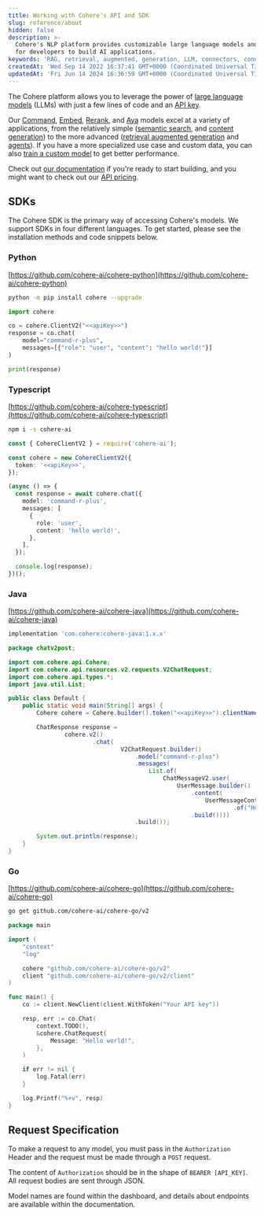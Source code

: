 ```yaml
---
title: Working with Cohere's API and SDK 
slug: reference/about
hidden: false
description: >-
  Cohere's NLP platform provides customizable large language models and tools
  for developers to build AI applications.
keywords: 'RAG, retrieval, augmented, generation, LLM, connectors, connector, langchain'
createdAt: 'Wed Sep 14 2022 16:37:41 GMT+0000 (Coordinated Universal Time)'
updatedAt: 'Fri Jun 14 2024 16:36:59 GMT+0000 (Coordinated Universal Time)'
---
```


The Cohere platform allows you to leverage the power of [large language models](https://docs.cohere.com/v1/docs/introduction-to-large-language-models) (LLMs) with just a few lines of code and an [API key](https://dashboard.cohere.com/api-keys?_gl=1*14v2pj5*_gcl_au*NTczMTgyMTIzLjE3MzQ1NTY2OTA.*_ga*MTAxNTg1NTM1MS4xNjk1MjMwODQw*_ga_CRGS116RZS*MTczNjI3NzU2NS4xOS4xLjE3MzYyODExMTkuNDkuMC4w).

Our [Command](https://docs.cohere.com/v1/docs/command-r7b), [Embed](https://docs.cohere.com/v1/docs/cohere-embed), [Rerank](https://docs.cohere.com/v1/docs/rerank-2), and [Aya](https://docs.cohere.com/v1/docs/aya) models excel at a variety of applications, from the relatively simple ([semantic search](https://docs.cohere.com/v1/docs/semantic-search-embed), and [content generation](https://docs.cohere.com/v1/docs/introduction-to-text-generation-at-cohere)) to the more advanced ([retrieval augmented generation](https://docs.cohere.com/v1/docs/retrieval-augmented-generation-rag) and [agents](https://docs.cohere.com/v1/docs/multi-step-tool-use)). If you have a more specialized use case and custom data, you can also [train a custom model](https://docs.cohere.com/v1/docs/fine-tuning) to get better performance.

Check out [our documentation](https://docs.cohere.com/v1/docs/the-cohere-platform) if you're ready to start building, and you might want to check out our [API pricing](https://docs.cohere.com/v1/docs/rate-limits).

## SDKs

The Cohere SDK is the primary way of accessing Cohere's models. We support SDKs in four different languages. To get started, please see the installation methods and code snippets below.

### Python

[https://github.com/cohere-ai/cohere-python](https://github.com/cohere-ai/cohere-python)

```bash
python -m pip install cohere --upgrade
```

```python 
import cohere

co = cohere.ClientV2("<<apiKey>>")
response = co.chat(
    model="command-r-plus", 
    messages=[{"role": "user", "content": "hello world!"}]
)

print(response)
```

### Typescript

[https://github.com/cohere-ai/cohere-typescript](https://github.com/cohere-ai/cohere-typescript)

```bash
npm i -s cohere-ai
```

```typescript
const { CohereClientV2 } = require('cohere-ai');

const cohere = new CohereClientV2({
  token: '<<apiKey>>',
});

(async () => {
  const response = await cohere.chat({
    model: 'command-r-plus',
    messages: [
      {
        role: 'user',
        content: 'hello world!',
      },
    ],
  });

  console.log(response);
})();
```

### Java

[https://github.com/cohere-ai/cohere-java](https://github.com/cohere-ai/cohere-java)

```gradle
implementation 'com.cohere:cohere-java:1.x.x'
```

```java
package chatv2post;

import com.cohere.api.Cohere;
import com.cohere.api.resources.v2.requests.V2ChatRequest;
import com.cohere.api.types.*;
import java.util.List;

public class Default {
    public static void main(String[] args) {
        Cohere cohere = Cohere.builder().token("<<apiKey>>").clientName("snippet").build();

        ChatResponse response =
                cohere.v2()
                        .chat(
                                V2ChatRequest.builder()
                                    .model("command-r-plus")
                                    .messages(
                                        List.of(
                                            ChatMessageV2.user(
                                                UserMessage.builder()
                                                    .content(
                                                        UserMessageContent
                                                                .of("Hello world!"))
                                                    .build())))
                                    .build());

        System.out.println(response);
    }
}
```

### Go

[https://github.com/cohere-ai/cohere-go](https://github.com/cohere-ai/cohere-go)

```bash
go get github.com/cohere-ai/cohere-go/v2
```

```go 
package main

import (
	"context"
	"log"

	cohere "github.com/cohere-ai/cohere-go/v2"
	client "github.com/cohere-ai/cohere-go/v2/client"
)

func main() {
	co := client.NewClient(client.WithToken("Your API key"))

	resp, err := co.Chat(
		context.TODO(),
		&cohere.ChatRequest{
			Message: "Hello world!",
		},
	)

	if err != nil {
		log.Fatal(err)
	}

	log.Printf("%+v", resp)
}

```

## Request Specification

To make a request to any model, you must pass in the `Authorization` Header and the request must be made through a `POST` request.

The content of `Authorization` should be in the shape of `BEARER [API_KEY]`. All request bodies are sent through JSON.

Model names are found within the dashboard, and details about endpoints are available within the documentation.
